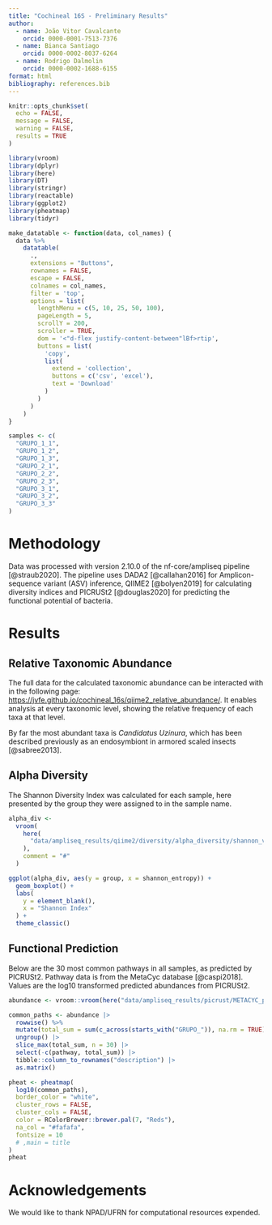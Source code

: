 ```yaml
---
title: "Cochineal 16S - Preliminary Results"
author:
  - name: João Vitor Cavalcante
    orcid: 0000-0001-7513-7376
  - name: Bianca Santiago
    orcid: 0000-0002-8037-6264
  - name: Rodrigo Dalmolin
    orcid: 0000-0002-1688-6155
format: html
bibliography: references.bib
---
```


```r
knitr::opts_chunk$set(
  echo = FALSE,
  message = FALSE,
  warning = FALSE,
  results = TRUE
)
```

```r
library(vroom)
library(dplyr)
library(here)
library(DT)
library(stringr)
library(reactable)
library(ggplot2)
library(pheatmap)
library(tidyr)

make_datatable <- function(data, col_names) {
  data %>%
    datatable(
      .,
      extensions = "Buttons",
      rownames = FALSE,
      escape = FALSE,
      colnames = col_names,
      filter = 'top',
      options = list(
        lengthMenu = c(5, 10, 25, 50, 100),
        pageLength = 5,
        scrollY = 200,
        scroller = TRUE,
        dom = '<"d-flex justify-content-between"lBf>rtip',
        buttons = list(
          'copy',
          list(
            extend = 'collection',
            buttons = c('csv', 'excel'),
            text = 'Download'
          )
        )
      )
    )
}

samples <- c(
  "GRUPO_1_1",
  "GRUPO_1_2",
  "GRUPO_1_3",
  "GRUPO_2_1",
  "GRUPO_2_2",
  "GRUPO_2_3",
  "GRUPO_3_1",
  "GRUPO_3_2",
  "GRUPO_3_3"
)
```

# Methodology

Data was processed with version 2.10.0 of the nf-core/ampliseq pipeline [@straub2020]. The pipeline uses DADA2 [@callahan2016] for Amplicon-sequence variant (ASV) inference, QIIME2 [@bolyen2019] for calculating diversity indices and PICRUSt2 [@douglas2020] for predicting the functional potential of bacteria.

# Results

## Relative Taxonomic Abundance

The full data for the calculated taxonomic abundance can be interacted with in the following page: <https://jvfe.github.io/cochineal_16s/qiime2_relative_abundance/>. It enables analysis at every taxonomic level, showing the relative frequency of each taxa at that level.

By far the most abundant taxa is *Candidatus Uzinura*, which has been described previously as an endosymbiont in armored scaled insects [@sabree2013].

## Alpha Diversity

The Shannon Diversity Index was calculated for each sample, here presented by the group they were assigned to in the sample name.

```r
alpha_div <-
  vroom(
    here(
      "data/ampliseq_results/qiime2/diversity/alpha_diversity/shannon_vector/metadata.tsv"
    ),
    comment = "#"
  )

ggplot(alpha_div, aes(y = group, x = shannon_entropy)) +
  geom_boxplot() +
  labs(
    y = element_blank(),
    x = "Shannon Index"
  ) +
  theme_classic()
```

## Functional Prediction

Below are the 30 most common pathways in all samples, as predicted by PICRUSt2. Pathway data is from the MetaCyc database [@caspi2018]. Values are the log10 transformed predicted abundances from PICRUSt2.

```r
abundance <- vroom::vroom(here("data/ampliseq_results/picrust/METACYC_path_abun_unstrat_descrip.tsv"))

common_paths <- abundance |> 
  rowwise() %>%
  mutate(total_sum = sum(c_across(starts_with("GRUPO_")), na.rm = TRUE)) %>%
  ungroup() |> 
  slice_max(total_sum, n = 30) |> 
  select(-c(pathway, total_sum)) |> 
  tibble::column_to_rownames("description") |>  
  as.matrix()

pheat <- pheatmap(
  log10(common_paths),
  border_color = "white",
  cluster_rows = FALSE,
  cluster_cols = FALSE,
  color = RColorBrewer::brewer.pal(7, "Reds"),
  na_col = "#fafafa",
  fontsize = 10
  # ,main = title
)
pheat
```

# Acknowledgements

We would like to thank NPAD/UFRN for computational resources expended.
